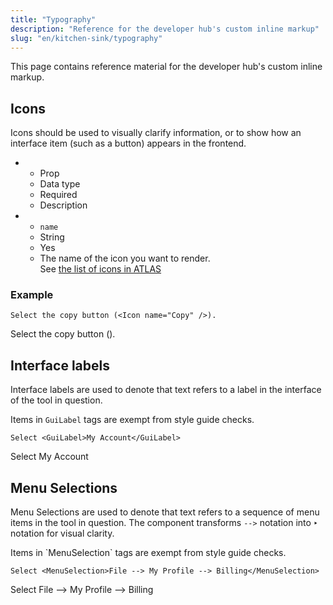 ```yaml
---
title: "Typography"
description: "Reference for the developer hub's custom inline markup"
slug: "en/kitchen-sink/typography"
---
```


This page contains reference material for the developer hub's custom inline markup.

## Icons

Icons should be used to visually clarify information, or to show how an interface item (such as a button) appears in the frontend.

<ListTable>

-  -  Prop
   -  Data type
   -  Required
   -  Description
-  -  `name`
   -  String
   -  Yes
   -  The name of the icon you want to render.  
      See [the list of icons in ATLAS](https://atlas.adeven.com/docs/components/Icon#available-icons)

</ListTable>

### Example

```mdx
Select the copy button (<Icon name="Copy" />).
```

Select the copy button (<Icon name="Copy" />).

## Interface labels

Interface labels are used to denote that text refers to a label in the interface of the tool in question. 

Items in `GuiLabel` tags are exempt from style guide checks.

```mdx
Select <GuiLabel>My Account</GuiLabel>
```

Select <GuiLabel>My Account</GuiLabel>

## Menu Selections

Menu Selections are used to denote that text refers to a sequence of menu items in the tool in question. The component transforms `-->` notation into `‣` notation for visual clarity.

<Callout type="note">
Items in `MenuSelection` tags are exempt from style guide checks.
</Callout>

```mdx
Select <MenuSelection>File --> My Profile --> Billing</MenuSelection>
```

Select <MenuSelection>File --> My Profile --> Billing</MenuSelection>
